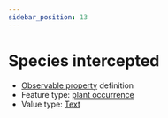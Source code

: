 ```yaml
---
sidebar_position: 13
---
```



# Species intercepted

- [Observable property](/viewers/dawe-vocabs?uri=https://linked.data.gov.au/def/test/dawe-cv/20c219f2-1526-4365-8f77-569cec5f1731) definition
- Feature type: [plant occurrence](http://linked.data.gov.au/def/tern-cv/b311c0d3-4a1a-4932-a39c-f5cdc1afa611)
- Value type: [Text](https://w3id.org/tern/ontologies/tern/Text)


<Example protocolModule="fire" observableProperty="https://linked.data.gov.au/def/test/dawe-cv/20c219f2-1526-4365-8f77-569cec5f1731" />
